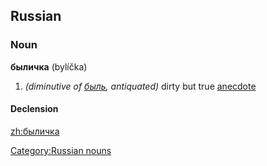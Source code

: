 ==Russian==

===Noun===
'''быличка''' (bylíčka) {{f}}

# ''(diminutive of [[быль]], antiquated)'' dirty but true [[anecdote]]

====Declension====
{{ru-noun-inan-vel-а-1|быличк|были́чк|быличек|были́чек}}

[[Category:Russian nouns]]

[[zh:быличка]]